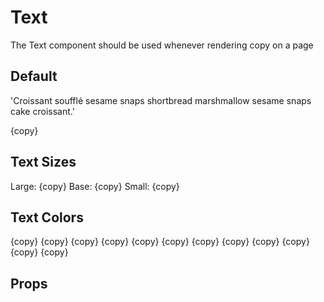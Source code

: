 
<Meta title="Atoms/Typography/Text" component={Text} />

# Text

The Text component should be used whenever rendering copy on a page

## Default

  'Croissant soufflé sesame snaps shortbread marshmallow sesame snaps cake croissant.'

<Preview>
  <Story name="Default">
    <Text>{copy}</Text>
  </Story>
</Preview>

## Text Sizes

<Preview>
  <Story name="Size">
    <Text size="lg">Large: {copy}</Text>
    <Text>Base: {copy}</Text>
    <Text size="sm">Small: {copy}</Text>
  </Story>
</Preview>

## Text Colors

<Preview>
  <Story name="Color">
    <Text className="text-ansi-blue dark:text-ansi-blue">{copy}</Text>
    <Text className="text-ansi-cyan dark:text-ansi-cyan">{copy}</Text>
    <Text className="text-ansi-green dark:ansi-ansi-text-green">{copy}</Text>
    <Text className="text-ansi-magenta dark:text-ansi-magenta">{copy}</Text>
    <Text className="text-ansi-red dark:text-ansi-red">{copy}</Text>
    <Text className="text-ansi-yellow dark:text-ansi-yellow">{copy}</Text>
    <Text className="text-bright-blue dark:text-bright-blue">{copy}</Text>
    <Text className="text-bright-cyan dark:text-bright-cyan">{copy}</Text>
    <Text className="text-bright-green dark:text-bright-green">{copy}</Text>
    <Text className="text-bright-magenta dark:text-bright-magenta">{copy}</Text>
    <Text className="text-bright-red dark:text-bright-red">{copy}</Text>
    <Text className="text-bright-yellow dark:text-bright-yellow">{copy}</Text>
  </Story>
</Preview>

## Props

<ArgsTabls of={Text} />